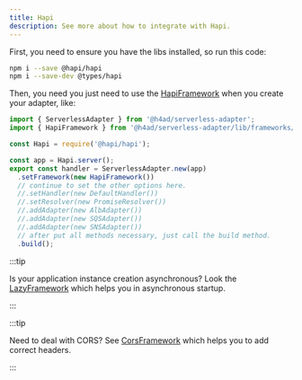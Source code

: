 ---
title: Hapi
description: See more about how to integrate with Hapi.
---

First, you need to ensure you have the libs installed, so run this code:

```bash
npm i --save @hapi/hapi
npm i --save-dev @types/hapi
```

Then, you need you just need to use the [HapiFramework](../../api/Frameworks/HapiFramework) when you create your adapter, like:

```ts title="index.ts"
import { ServerlessAdapter } from '@h4ad/serverless-adapter';
import { HapiFramework } from '@h4ad/serverless-adapter/lib/frameworks/hapi';

const Hapi = require('@hapi/hapi');

const app = Hapi.server();
export const handler = ServerlessAdapter.new(app)
  .setFramework(new HapiFramework())
  // continue to set the other options here.
  //.setHandler(new DefaultHandler())
  //.setResolver(new PromiseResolver())
  //.addAdapter(new AlbAdapter())
  //.addAdapter(new SQSAdapter())
  //.addAdapter(new SNSAdapter())
  // after put all methods necessary, just call the build method.
  .build();
```

:::tip

Is your application instance creation asynchronous? Look the [LazyFramework](./helpers/lazy) which helps you in asynchronous startup.

:::

:::tip

Need to deal with CORS? See [CorsFramework](./helpers/cors) which helps you to add correct headers.

:::
